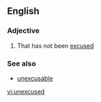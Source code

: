 ==English==

===Adjective===
{{en-adj}}

# That has not been [[excused]]

===See also===
* [[unexcusable]]

[[vi:unexcused]]